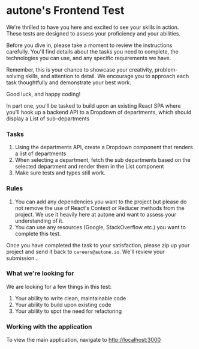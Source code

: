 
<Meta title="Welcome" />

# autone's Frontend Test

We're thrilled to have you here and excited to see your skills in action. These tests are designed to assess your proficiency and your abilities.

Before you dive in, please take a moment to review the instructions carefully. You'll find details about the tasks you need to complete, the technologies you can use, and any specific requirements we have.

Remember, this is your chance to showcase your creativity, problem-solving skills, and attention to detail. We encourage you to approach each task thoughtfully and demonstrate your best work.

Good luck, and happy coding!

<TaskTitle text="Part 1 - Takehome Task" timebox="~2hrs" timeboxTooltip="   " />

In part one, you'll be tasked to build upon an existing React SPA where you'll hook up a backend API to a Dropdown of departments, which should display a List of sub-departments

### Tasks

1. Using the departments API, create a Dropdown component that renders a list of departments
2. When selecting a department, fetch the sub departments based on the selected department and render them in the List component
3. Make sure tests and types still work.

### Rules

1. You can add any dependencies you want to the project but please do not remove
   the use of React's Context or Reducer methods from the project. We use it heavily here at autone and want to assess your understanding of it.
2. You can use any resources (Google, StackOverflow etc.) you want to complete this test.

Once you have completed the task to your satisfaction, please zip up your
project and send it back to `careers@autone.io`. We'll review your submission...

### What we're looking for

We are looking for a few things in this test:

1. Your ability to write clean, maintainable code
2. Your ability to build upon existing code
3. Your ability to spot the need for refactoring

### Working with the application

To view the main application, navigate to <a href="http://localhost:3000" target="_blank">http://localhost:3000</a>
